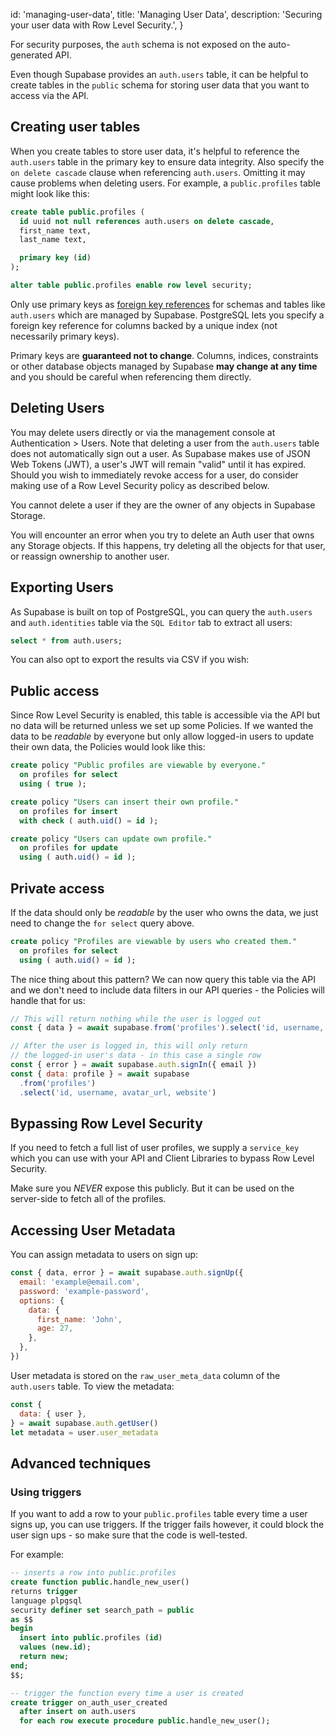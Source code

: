 
  id: 'managing-user-data',
  title: 'Managing User Data',
  description: 'Securing your user data with Row Level Security.',
}

For security purposes, the `auth` schema is not exposed on the auto-generated API.

Even though Supabase provides an `auth.users` table, it can be helpful to create tables in the `public` schema for storing user data that you want to access via the API.

## Creating user tables

When you create tables to store user data, it's helpful to reference the `auth.users` table in the primary key to ensure data integrity. Also specify the `on delete cascade` clause when referencing `auth.users`. Omitting it may cause problems when deleting users. For example, a `public.profiles` table might look like this:

```sql
create table public.profiles (
  id uuid not null references auth.users on delete cascade,
  first_name text,
  last_name text,

  primary key (id)
);

alter table public.profiles enable row level security;
```

<Admonition type="caution">

Only use primary keys as [foreign key references](https://www.postgresql.org/docs/current/tutorial-fk.html) for schemas and tables like `auth.users` which are managed by Supabase. PostgreSQL lets you specify a foreign key reference for columns backed by a unique index (not necessarily primary keys).

Primary keys are **guaranteed not to change**. Columns, indices, constraints or other database objects managed by Supabase **may change at any time** and you should be careful when referencing them directly.

</Admonition>

## Deleting Users

You may delete users directly or via the management console at Authentication > Users. Note that deleting a user from the `auth.users` table does not automatically sign out a user. As Supabase makes use of JSON Web Tokens (JWT), a user's JWT will remain "valid" until it has expired. Should you wish to immediately revoke access for a user, do consider making use of a Row Level Security policy as described below.

<Admonition type="caution">
You cannot delete a user if they are the owner of any objects in Supabase Storage.

You will encounter an error when you try to delete an Auth user that owns any Storage objects. If this happens, try deleting all the objects for that user, or reassign ownership to another user.
</Admonition>

## Exporting Users

As Supabase is built on top of PostgreSQL, you can query the `auth.users` and `auth.identities` table via the `SQL Editor` tab to extract all users:
```sql
select * from auth.users;
```

You can also opt to export the results via CSV if you wish:



## Public access

Since Row Level Security is enabled, this table is accessible via the API but no data will be returned unless we set up some Policies.
If we wanted the data to be _readable_ by everyone but only allow logged-in users to update their own data, the Policies would look like this:

```sql
create policy "Public profiles are viewable by everyone."
  on profiles for select
  using ( true );

create policy "Users can insert their own profile."
  on profiles for insert
  with check ( auth.uid() = id );

create policy "Users can update own profile."
  on profiles for update
  using ( auth.uid() = id );
```

## Private access

If the data should only be _readable_ by the user who owns the data, we just need to change the `for select` query above.

```sql
create policy "Profiles are viewable by users who created them."
  on profiles for select
  using ( auth.uid() = id );
```

The nice thing about this pattern? We can now query this table via the API and we don't need to include data filters in our API queries - the Policies will handle that for us:

```js
// This will return nothing while the user is logged out
const { data } = await supabase.from('profiles').select('id, username, avatar_url, website')

// After the user is logged in, this will only return
// the logged-in user's data - in this case a single row
const { error } = await supabase.auth.signIn({ email })
const { data: profile } = await supabase
  .from('profiles')
  .select('id, username, avatar_url, website')
```

## Bypassing Row Level Security

If you need to fetch a full list of user profiles, we supply a `service_key` which you can use with your API and Client Libraries to bypass Row Level Security.

Make sure you _NEVER_ expose this publicly. But it can be used on the server-side to fetch all of the profiles.

## Accessing User Metadata

You can assign metadata to users on sign up:

```js
const { data, error } = await supabase.auth.signUp({
  email: 'example@email.com',
  password: 'example-password',
  options: {
    data: {
      first_name: 'John',
      age: 27,
    },
  },
})
```

User metadata is stored on the `raw_user_meta_data` column of the `auth.users` table. To view the metadata:

```js
const {
  data: { user },
} = await supabase.auth.getUser()
let metadata = user.user_metadata
```

## Advanced techniques

### Using triggers

If you want to add a row to your `public.profiles` table every time a user signs up, you can use triggers.
If the trigger fails however, it could block the user sign ups - so make sure that the code is well-tested.

For example:

```sql
-- inserts a row into public.profiles
create function public.handle_new_user()
returns trigger
language plpgsql
security definer set search_path = public
as $$
begin
  insert into public.profiles (id)
  values (new.id);
  return new;
end;
$$;

-- trigger the function every time a user is created
create trigger on_auth_user_created
  after insert on auth.users
  for each row execute procedure public.handle_new_user();
```


